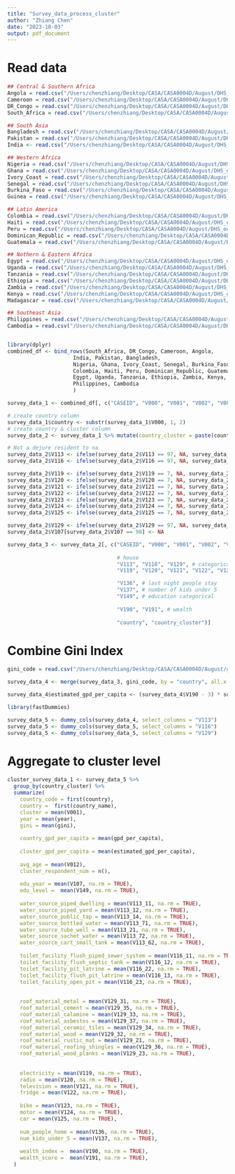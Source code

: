 ```yaml
---
title: "Survey_data_process_cluster"
author: "Zhiang Chen"
date: "2023-10-03"
output: pdf_document
---
```


# Read data
```r
## Central & Southern Africa
Angola = read.csv("/Users/chenzhiang/Desktop/CASA/CASA0004D/August/DHS_output/Central_Southern_Africa/Angola_survey.csv")
Cameroon = read.csv("/Users/chenzhiang/Desktop/CASA/CASA0004D/August/DHS_output/Central_Southern_Africa/Cameroon_survey.csv")
DR_Congo = read.csv("/Users/chenzhiang/Desktop/CASA/CASA0004D/August/DHS_output/Central_Southern_Africa/DR_Congo_survey.csv")
South_Africa = read.csv("/Users/chenzhiang/Desktop/CASA/CASA0004D/August/DHS_output/Central_Southern_Africa/South_Africa_survey.csv")

## South Asia
Bangladesh = read.csv("/Users/chenzhiang/Desktop/CASA/CASA0004D/August/DHS_output/South_Asia/Bangladesh_survey.csv")
Pakistan = read.csv("/Users/chenzhiang/Desktop/CASA/CASA0004D/August/DHS_output/South_Asia/Pakistan_survey.csv")
India <- read.csv("/Users/chenzhiang/Desktop/CASA/CASA0004D/August/DHS_output/South_Asia/India_survey.csv")

## Western Africa
Nigeria = read.csv("/Users/chenzhiang/Desktop/CASA/CASA0004D/August/DHS_output/Western_Africa/Nigeria_survey.csv")
Ghana = read.csv("/Users/chenzhiang/Desktop/CASA/CASA0004D/August/DHS_output/Western_Africa/Ghana_survey.csv")
Ivory_Coast = read.csv("/Users/chenzhiang/Desktop/CASA/CASA0004D/August/DHS_output/Western_Africa/Ivory_Coast_survey.csv")
Senegal = read.csv("/Users/chenzhiang/Desktop/CASA/CASA0004D/August/DHS_output/Western_Africa/Senegal_survey.csv")
Burkina_Faso = read.csv("/Users/chenzhiang/Desktop/CASA/CASA0004D/August/DHS_output/Western_Africa/Burkina_Faso_survey.csv")
Guinea = read.csv("/Users/chenzhiang/Desktop/CASA/CASA0004D/August/DHS_output/Western_Africa/Guinea_survey.csv")

## Latin America
Colombia = read.csv("/Users/chenzhiang/Desktop/CASA/CASA0004D/August/DHS_output/Latin_America/Colombia_survey.csv")
Haiti = read.csv("/Users/chenzhiang/Desktop/CASA/CASA0004D/August/DHS_output/Latin_America/Haiti_survey.csv")
Peru = read.csv("/Users/chenzhiang/Desktop/CASA/CASA0004D/August/DHS_output/Latin_America/Peru_survey.csv")
Dominican_Republic = read.csv("/Users/chenzhiang/Desktop/CASA/CASA0004D/August/DHS_output/Latin_America/Dominican_Republic_survey.csv")
Guatemala = read.csv("/Users/chenzhiang/Desktop/CASA/CASA0004D/August/DHS_output/Latin_America/Guatemala_survey.csv")

## Nothern & Eastern Africa
Egypt = read.csv("/Users/chenzhiang/Desktop/CASA/CASA0004D/August/DHS_output/Nothern_Eastern_Africa/Egypt_survey.csv")
Uganda = read.csv("/Users/chenzhiang/Desktop/CASA/CASA0004D/August/DHS_output/Nothern_Eastern_Africa/Uganda_survey.csv")
Tanzania = read.csv("/Users/chenzhiang/Desktop/CASA/CASA0004D/August/DHS_output/Nothern_Eastern_Africa/Tanzania_survey.csv")
Ethiopia = read.csv("/Users/chenzhiang/Desktop/CASA/CASA0004D/August/DHS_output/Nothern_Eastern_Africa/Ethiopia_survey.csv")
Zambia = read.csv("/Users/chenzhiang/Desktop/CASA/CASA0004D/August/DHS_output/Nothern_Eastern_Africa/Zambia_survey.csv")
Kenya = read.csv("/Users/chenzhiang/Desktop/CASA/CASA0004D/August/DHS_output/Nothern_Eastern_Africa/Kenya_survey.csv")
Madagascar = read.csv("/Users/chenzhiang/Desktop/CASA/CASA0004D/August/DHS_output/Nothern_Eastern_Africa/Madagascar_survey.csv")

## Southeast Asia
Philippines = read.csv("/Users/chenzhiang/Desktop/CASA/CASA0004D/August/DHS_output/Southeast_Asia/Philippines_survey.csv")
Cambodia = read.csv("/Users/chenzhiang/Desktop/CASA/CASA0004D/August/DHS_output/Southeast_Asia/Cambodia_survey.csv")


library(dplyr)
combined_df <- bind_rows(South_Africa, DR_Congo, Cameroon, Angola,
                     India, Pakistan, Bangladesh,
                     Nigeria, Ghana, Ivory_Coast, Senegal, Burkina_Faso, Guinea,
                     Colombia, Haiti, Peru, Dominican_Republic, Guatemala,
                     Egypt, Uganda, Tanzania, Ethiopia, Zambia, Kenya, Madagascar,
                     Philippines, Cambodia
                     )

survey_data_1 <- combined_df[, c("CASEID", "V000", "V001", "V002", "V008", "V010", "V011", "V012", "V013", "V015", "V020", "V106", "V107", "V113", "V116", "V119", "V120", "V121", "V122", "V123", "V124", "V125", "V129", "V136", "V137", "V149", "V190", "V191")]

# create country column
survey_data_1$country <- substr(survey_data_1$V000, 1, 2)
# create country & cluster column
survey_data_2 <- survey_data_1 %>% mutate(country_cluster = paste(country, V001, sep = ""))

# Not a dejure resident to na
survey_data_2$V113 <- ifelse(survey_data_2$V113 == 97, NA, survey_data_2$V113)
survey_data_2$V116 <- ifelse(survey_data_2$V116 == 97, NA, survey_data_2$V116)

survey_data_2$V119 <- ifelse(survey_data_2$V119 == 7, NA, survey_data_2$V119)
survey_data_2$V120 <- ifelse(survey_data_2$V120 == 7, NA, survey_data_2$V120)
survey_data_2$V121 <- ifelse(survey_data_2$V121 == 7, NA, survey_data_2$V121)
survey_data_2$V122 <- ifelse(survey_data_2$V122 == 7, NA, survey_data_2$V122)
survey_data_2$V123 <- ifelse(survey_data_2$V123 == 7, NA, survey_data_2$V123)
survey_data_2$V124 <- ifelse(survey_data_2$V124 == 7, NA, survey_data_2$V124)
survey_data_2$V125 <- ifelse(survey_data_2$V125 == 7, NA, survey_data_2$V125)

survey_data_2$V129 <- ifelse(survey_data_2$V129 == 97, NA, survey_data_2$V129)
survey_data_2$V107[survey_data_2$V107 == 98] <- NA

survey_data_3 <- survey_data_2[, c("CASEID", "V000", "V001", "V002", "V012", "V020", "V107", 
                                   
                                   # house
                                   "V113", "V116", "V129", # categorical
                                   "V119", "V120", "V121", "V122", "V123", "V124", "V125", # dummy

                                   "V136", # last night people stay
                                   "V137", # number of kids under 5
                                   "V149", # education categorical
                                   
                                   "V190", "V191", # wealth
                                   
                                   "country", "country_cluster")]

```

# Combine Gini Index
```r
gini_code = read.csv("/Users/chenzhiang/Desktop/CASA/CASA0004D/August/gini_clean.csv")

survey_data_4 <- merge(survey_data_3, gini_code, by = "country", all.x = TRUE)
```


```r
survey_data_4$estimated_gpd_per_capita <- (survey_data_4$V190 - 3) * survey_data_4$gini * survey_data_4$gpd_per_capita / 150 + survey_data_4$gpd_per_capita

library(fastDummies)

survey_data_5 <- dummy_cols(survey_data_4, select_columns = "V113")
survey_data_5 <- dummy_cols(survey_data_5, select_columns = "V116")
survey_data_5 <- dummy_cols(survey_data_5, select_columns = "V129")
```

# Aggregate to cluster level
```r
cluster_survey_data_1 <- survey_data_5 %>%
  group_by(country_cluster) %>%
  summarize(
    country_code = first(country),
    country =  first(country_name),
    cluster = mean(V001),
    year = mean(year),
    gini = mean(gini),
    
    country_gpd_per_capita = mean(gpd_per_capita),
    
    cluster_gpd_per_capita = mean(estimated_gpd_per_capita),
    
    avg_age = mean(V012),
    cluster_respondent_num = n(),
    
    edu_year = mean(V107, na.rm = TRUE),
    edu_level =  mean(V149, na.rm = TRUE),
    
    water_source_piped_dwelling = mean(V113_11, na.rm = TRUE),
    water_source_piped_yard = mean(V113_12, na.rm = TRUE),
    water_source_public_tap = mean(V113_14, na.rm = TRUE),
    water_source_bottled_water = mean(V113_71, na.rm = TRUE),
    water_source_tube_well = mean(V113_21, na.rm = TRUE),
    water_source_sachet_water = mean(V113_72, na.rm = TRUE),
    water_source_cart_small_tank = mean(V113_62, na.rm = TRUE),
    
    toilet_facility_flush_piped_sewer_system = mean(V116_11, na.rm = TRUE),
    toilet_facility_flush_septic_tank = mean(V116_12, na.rm = TRUE),
    toilet_facility_pit_latrine = mean(V116_22, na.rm = TRUE),
    toilet_facility_flush_pit_latrine = mean(V116_13, na.rm = TRUE),
    toilet_facility_open_pit = mean(V116_23, na.rm = TRUE),
    
    
    roof_material_metal = mean(V129_31, na.rm = TRUE),
    roof_material_cement = mean(V129_35, na.rm = TRUE),
    roof_material_calamine = mean(V129_33, na.rm = TRUE),
    roof_material_asbestos = mean(V129_37, na.rm = TRUE),
    roof_material_ceramic_tiles = mean(V129_34, na.rm = TRUE),
    roof_material_wood = mean(V129_32, na.rm = TRUE),
    roof_material_rustic_mat = mean(V129_21, na.rm = TRUE),
    roof_material_roofing_shingles = mean(V129_36, na.rm = TRUE),
    roof_material_wood_planks = mean(V129_23, na.rm = TRUE),
    
    
    electricity = mean(V119, na.rm = TRUE),
    radio = mean(V120, na.rm = TRUE),
    television = mean(V121, na.rm = TRUE),
    fridge = mean(V122, na.rm = TRUE),
    
    bike = mean(V123, na.rm = TRUE),
    motor = mean(V124, na.rm = TRUE),
    car = mean(V125, na.rm = TRUE),
    
    num_people_home = mean(V136, na.rm = TRUE),
    num_kids_under_5 = mean(V137, na.rm = TRUE),
    
    wealth_index =  mean(V190, na.rm = TRUE),
    wealth_score =  mean(V191, na.rm = TRUE),
  )
```


